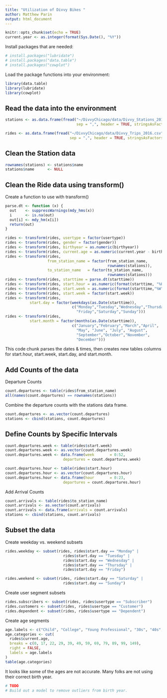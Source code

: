 ```yaml
---
title: "Utilization of Divvy Bikes "
author: Matthew Parin
output: html_document
---
```


```r
knitr::opts_chunk$set(echo = TRUE)
current.year <- as.integer(format(Sys.Date(), "%Y"))
```

Install packages that are needed:

```r
# install.packages("lubridate")
# install.packages("data.table")
# install.packages("cowplot")
```

Load the package functions into your environment:

```r
library(data.table)
library(lubridate)
library(cowplot)
```

## Read the data into the environment

```r
stations <- as.data.frame(fread("~/DivvyChicago/data/Divvy_Stations_2017_Q1Q2.csv",
                                sep = ",", header = TRUE, stringsAsFactors = FALSE))
```

```r
rides <- as.data.frame(fread("~/DivvyChicago/data/Divvy_Trips_2016.csv",
                             sep = ",", header = TRUE, stringsAsFactors = FALSE))
```

## Clean the Station data

```r
rownames(stations) <- stations$name
stations$name      <- NULL
```

## Clean the Ride data using transform()

Create a function to use with transform()

```r
parse.dt <- function (x) {
  out    <- suppressWarnings(mdy_hms(x))
  i      <- is.na(out)
  out[i] <- mdy_hm(x[i])
  return(out)
}
```

```r
rides <- transform(rides, usertype = factor(usertype))
rides <- transform(rides, gender = factor(gender))
rides <- transform(rides, birthyear = as.numeric(birthyear))
rides <- transform(rides, current.age = as.numeric(current.year - birthyear))
rides <- transform(rides,
                   from_station_name = factor(from_station_name,
				                              rownames(stations)),
                   to_station_name   = factor(to_station_name,
				                              rownames(stations)))
rides <- transform(rides, starttime = parse.dt(starttime))
rides <- transform(rides, start.hour = as.numeric(format(starttime, "%H")))
rides <- transform(rides, start.week = as.numeric(format(starttime,"%W")))
rides <- transform(rides, start.week = factor(start.week))
rides <- transform(rides,
           start.day = factor(weekdays(as.Date(starttime)),
                              c("Monday","Tuesday","Wednesday","Thursday",
                                "Friday","Saturday","Sunday")))
rides <- transform(rides,
           start.month = factor(months(as.Date(starttime)),
                              c("January","February","March","April",
                                "May", "June", "July", "August",
                                "September","October","November",
                                "December")))
```

This code chunk parses the dates & times, then creates new tables columns for start.hour, start.week, start.day, and start.month.

## Add Counts of the data

Departure Counts

```r
count.departures <- table(rides$from_station_name)
all(names(count.departures) == rownames(stations))
```

Combine the departure counts with the stations data frame.

```r
count.departures <- as.vector(count.departures)
stations <- cbind(stations, count.departures)
```

## Define Counts by Specific Intervals

```r
count.departures.week <- table(rides$start.week)
count.departures.week <- as.vector(count.departures.week)
count.departures.week <- data.frame(week       = 0:52,
                          departures = count.departures.week)
```

```r
count.departures.hour <- table(rides$start.hour)
count.departures.hour <- as.vector(count.departures.hour)
count.departures.hour <- data.frame(hour       = 0:23,
                          departures = count.departures.hour)
```

Add Arrival Counts

```r
count.arrivals <- table(rides$to_station_name)
count.arrivals <- as.vector(count.arrivals)
count.arrivals <- data.frame(arrivals = count.arrivals)
stations <- cbind(stations, count.arrivals)
```


## Subset the data

Create weekday vs. weekend subsets

```r
rides.weekday <- subset(rides, rides$start.day == "Monday" |
                          rides$start.day == "Tuesday" |
                          rides$start.day == "Wednesday" |
                          rides$start.day == "Thursday" |
                          rides$start.day == "Friday")

rides.weekend <- subset(rides, rides$start.day == "Saturday" |
                          rides$start.day == "Sunday")
```

Create user segment subsets

```r
rides.subscribers <- subset(rides, rides$usertype == "Subscriber")
rides.customers <- subset(rides, rides$usertype == "Customer")
rides.dependent <- subset(rides, rides$usertype == "Dependent")
```

Create age segments

```r
age.labels <- c("Child", "College", "Young Professional", "30s", "40s", "50s", "60s", "70s", "80s", "90s", "100+")
age.categories <- cut(
  rides$current.age,
  breaks = c(0, 17, 22, 29, 39, 49, 59, 69, 79, 89, 99, 149),
  right = FALSE,
  labels = age.labels
)
table(age.categories)
```

It looks like some of the ages are not accurate. Many folks are not using their correct birth year.

```r
# TODO
# Build out a model to remove outliers from birth year.
```


